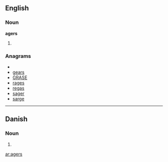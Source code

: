==English==
===Noun===
'''agers'''
#{{plural of|[[ager]]}}

===Anagrams===
* {{alphagram|aegrs}}
* [[gears#English|gears]]
* [[GRASE#English|GRASE]]
* [[rages#English|rages]]
* [[regas#English|regas]]
* [[sager#English|sager]]
* [[sarge#English|sarge]]


----

==Danish==

===Noun===
{{infl|da|noun form|g=c}}

# {{form of|genitive singular indefinite|ager|lang=Danish}}

[[ar:agers]]